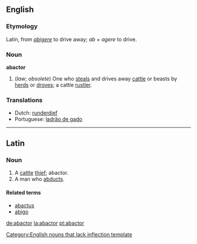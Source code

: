 ==English==

===Etymology===
Latin, from ''[[abigere]]'' to drive away; ''ab'' + ''agere'' to drive.

===Noun===
'''abactor'''
#(''law''; ''obsolete'') One who [[steal|steals]] and drives away [[cattle]] or beasts by [[herd|herds]] or [[drove|droves]]; a cattle [[rustler]].

===Translations===
*Dutch: [[runderdief]]
* Portuguese: [[ladrão de gado]]

----

==Latin==
===Noun===
{{la-noun|abactor|abactor|abactoris|m|third}}

#A [[cattle]] [[thief]]; abactor.
#A man who [[abduct|abducts]].

====Related terms====
*[[abactus]]
*[[abigo]]

[[Category:English nouns that lack inflection template]]

[[de:abactor]]
[[la:abactor]]
[[pt:abactor]]